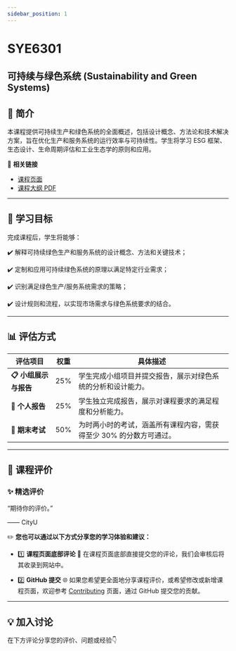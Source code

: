 ```yaml
---
sidebar_position: 1
---
```


# SYE6301
## 可持续与绿色系统 (Sustainability and Green Systems)

## **📘 简介**
本课程提供可持续生产和绿色系统的全面概述，包括设计概念、方法论和技术解决方案，旨在优化生产和服务系统的运行效率与可持续性。学生将学习 ESG 框架、生态设计、生命周期评估和工业生态学的原则和应用。

🔗 **相关链接**
- [课程页面](https://www.cityu.edu.hk/catalogue/pg/202526/course/SYE6301.htm)
- [课程大纲 PDF](https://www.cityu.edu.hk/catalogue/pg/202526/course/SYE6301.pdf)

---

## **🎯 学习目标**

完成课程后，学生将能够：

✔️ 解释可持续绿色生产和服务系统的设计概念、方法和关键技术；

✔️ 定制和应用可持续绿色系统的原理以满足特定行业需求；

✔️ 识别满足绿色生产/服务系统需求的策略；

✔️ 设计规则和流程，以实现市场需求与绿色系统要求的结合。

---

## **📊 评估方式**

| **评估项目**                  | **权重** | **具体描述**                                                                                       |
|------------------------------|---------|---------------------------------------------------------------------------------------------------|
| **📋 小组展示与报告**           | 25%      | 学生完成小组项目并提交报告，展示对绿色系统的分析和设计能力。                                              |
| **📂 个人报告**               | 25%      | 学生独立完成报告，展示对课程要求的满足程度和分析能力。                                                     |
| **📝 期末考试**               | 50%      | 为时两小时的考试，涵盖所有课程内容，需获得至少 30% 的分数方可通过。                                          |

---

## **💬 课程评价**

### ✨ **精选评价**
<div className={commentStyles.commentBox}>
    <p className={commentStyles.commentText}>
        “期待你的评价。”
    </p>
    <p className={commentStyles.commentAuthor}>—— CityU</p>
</div>

✏️ **您也可以通过以下方式分享您的学习体验和建议：**

- 1️⃣ **课程页面底部评论**
💬 在课程页面底部直接提交您的评论，我们会审核后将其收录到网站中。

- 2️⃣ **GitHub 提交**
🌐 如果您希望更全面地分享课程评价，或希望修改或新增课程页面，欢迎参考 [Contributing](/contributing) 页面，通过 GitHub 提交您的贡献。

---

## **💡 加入讨论**

在下方评论分享您的评价、问题或经验👇
<Utterances />